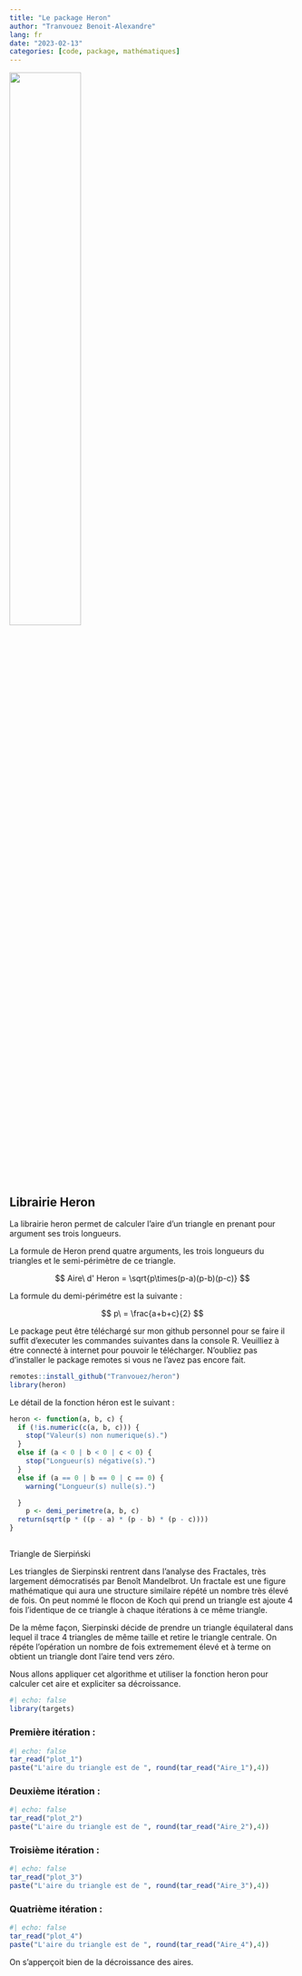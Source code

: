 ```yaml
---
title: "Le package Heron"
author: "Tranvouez Benoit-Alexandre"
lang: fr
date: "2023-02-13"
categories: [code, package, mathématiques]
---
```


![](heron.jpg){fig-align="center" width="50%"}

## Librairie Heron

La librairie heron permet de calculer l'aire d'un triangle en prenant pour argument ses trois longueurs.

La formule de Heron prend quatre arguments, les trois longueurs du triangles et le semi-périmètre de ce triangle.

$$
Aire\ d' Heron = \sqrt{p\times(p-a)(p-b)(p-c)}
$$

La formule du demi-périmétre est la suivante :

$$
 p\ = \frac{a+b+c}{2} 
$$

Le package peut être téléchargé sur mon github personnel pour se faire il suffit d'executer les commandes suivantes dans la console R. Veuilliez à étre connecté à internet pour pouvoir le télécharger. N'oubliez pas d'installer le package remotes si vous ne l'avez pas encore fait.

```r
remotes::install_github("Tranvouez/heron")
library(heron)
```

Le détail de la fonction héron est le suivant :

```r
heron <- function(a, b, c) {
  if (!is.numeric(c(a, b, c))) {
    stop("Valeur(s) non numerique(s).")
  }
  else if (a < 0 | b < 0 | c < 0) {
    stop("Longueur(s) négative(s).")
  }
  else if (a == 0 | b == 0 | c == 0) {
    warning("Longueur(s) nulle(s).")

  }
    p <- demi_perimetre(a, b, c)
  return(sqrt(p * ((p - a) * (p - b) * (p - c))))
}
```

## 

Triangle de Sierpiński

Les triangles de Sierpinski rentrent dans l'analyse des Fractales, très largement démocratisés par Benoît Mandelbrot. Un fractale est une figure mathématique qui aura une structure similaire répété un nombre très élevé de fois. On peut nommé le flocon de Koch qui prend un triangle est ajoute 4 fois l'identique de ce triangle à chaque itérations à ce même triangle.

De la même façon, Sierpinski décide de prendre un triangle équilateral dans lequel il trace 4 triangles de même taille et retire le triangle centrale. On répéte l'opération un nombre de fois extremement élevé et à terme on obtient un triangle dont l'aire tend vers zéro.

Nous allons appliquer cet algorithme et utiliser la fonction heron pour calculer cet aire et expliciter sa décroissance.

```r
#| echo: false
library(targets)
```

### Première itération :

```r
#| echo: false
tar_read("plot_1")
paste("L'aire du triangle est de ", round(tar_read("Aire_1"),4))

```

### Deuxième itération :

```r
#| echo: false
tar_read("plot_2")
paste("L'aire du triangle est de ", round(tar_read("Aire_2"),4))
```

### Troisième itération :

```r
#| echo: false
tar_read("plot_3")
paste("L'aire du triangle est de ", round(tar_read("Aire_3"),4))
```

### Quatrième itération :

```r
#| echo: false
tar_read("plot_4")
paste("L'aire du triangle est de ", round(tar_read("Aire_4"),4))
```

\newline

On s'apperçoit bien de la décroissance des aires.

### 
